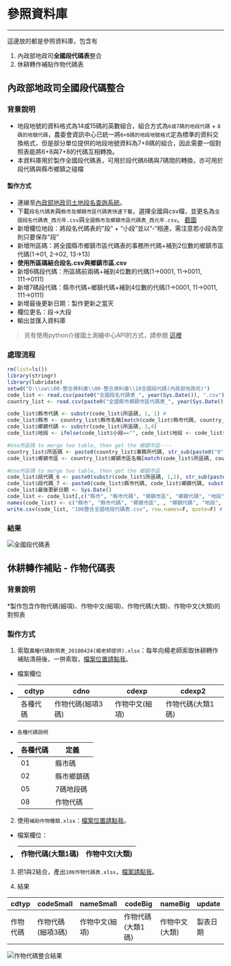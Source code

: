 # 參照資料庫
***

這邊放的都是參照資料庫，包含有

1. 內政部地政司**全國段代碼表**整合
2. 休耕轉作補貼作物代碼表

## 內政部地政司**全國段代碼**整合

### 背景說明{-}
* 地段地號的資料格式為14或15碼的英數組合，組合方式為`6或7碼的地段代碼` + `8碼的地號代碼 `，農委會資訊中心已統一將`6+8碼的地段地號格式`定為標準的資料交換格式，但是部分單位提供的地段地號資料為7+8碼的組合，因此需要一個對照表能將6+8與7+8的代碼互相轉換。
* 本資料庫用於製作全國段代碼表，可用於段代碼6碼與7碼間的轉換，亦可用於段代碼與縣市鄉鎮之碰檔

#### 製作方式 {-}
* 連線至[內政部地政司土地段名查詢系統](https://www.land.moi.gov.tw/ngis/chhtml/query1.asp)。
* 下載`段名代碼表`與`縣市及鄉鎮市區代碼表快速下載`，選擇全國與csv檔，並更名為`全國段名代碼表_西元年.csv`與`全國縣市及鄉鎮市區代碼表_西元年.csv`。
[截圖](https://trello-attachments.s3.amazonaws.com/5a0117d243de779b5875b2b7/5a093a56592649e22f6bebda/8e5e0745a03470f1596307288f47133a/%E6%95%99%E5%AD%B81.png)
* 新增欄位地段：將段名代碼表的"段" + "小段"並以"-"相連，需注意若小段為空則只要保存"段"
* 新增所區碼：將全國縣市鄉鎮市區代碼表的事務所代碼+補到2位數的鄉鎮市區代碼(1→01, 2→02, 13→13)
* **使用所區碼結合段名.csv與鄉鎮市區.csv**
* 新增6碼段代碼：所區碼前兩碼+補到4位數的代碼(1→0001, 11→0011, 111→0111)
* 新增7碼段代碼：縣市代碼+鄉鎮代碼+補到4位數的代碼(1→0001, 11→0011, 111→0111)
* 新增最後更新日期：製作更新之當天
* 欄位更名：段→大段
* 輸出並匯入資料庫

> 另有使用python介接國土測繪中心API的方式，請參閱 [這裡](https://github.com/travishen/sectw)

### 處理流程 {-}
```r
rm(list=ls())
library(stringr)
library(lubridate)
setwd("D:\\sw\\00-整合資料庫\\00-整合資料庫\\10全國段代碼(內政部地政司)")
code_list <- read.csv(paste0("全國段名代碼表_", year(Sys.Date()), ".csv"), header=T, stringsAsFactors=F)
country_list <- read.csv(paste0("全國縣市鄉鎮市區代碼表_", year(Sys.Date()), ".csv"), header=T, stringsAsFactors=F)

code_list$縣市代碼 <- substr(code_list$所區碼, 1, 1) # 
code_list$縣市 <- country_list$縣市名稱[match(code_list$縣市代碼, country_list$縣市代碼)]
code_list$鄉鎮代碼 <- substr(code_list$所區碼, 3,4)
code_list$地段 <- ifelse(code_list$小段=="", code_list$地段 <- code_list$段, code_list$地段 <- paste(code_list$段, code_list$小段, sep="-"))

#Use所區碼 to merge two table, then get the 鄉鎮市區----
country_list$所區碼 <- paste0(country_list$事務所代碼, str_sub(paste0("0", country_list$鄉鎮市區代碼), -2, -1))
code_list$鄉鎮市區 <- country_list$鄉鎮市區名稱[match(code_list$所區碼, country_list$所區碼)]

#Use所區碼 to merge two table, then get the 鄉鎮市區
code_list$段代碼_6 <- paste0(substr(code_list$所區碼, 1,2), str_sub(paste0("000", code_list$代碼), -4, -1))
code_list$段代碼_7 <- paste0(code_list$縣市代碼, code_list$鄉鎮代碼, substr(code_list$段代碼_6, 3, 6))
code_list$最後更新日期 <- Sys.Date()
code_list <- code_list[,c("縣市", "縣市代碼", "鄉鎮市區", "鄉鎮代碼", "地段", "段", "小段", "代碼", "所區碼", "段代碼_6", "段代碼_7", "備註", "最後更新日期")] #rearrange column
names(code_list) <- c("縣市", "縣市代碼", "鄉鎮市區", , "鄉鎮代碼", "地段", "大段", "小段", "代碼", "所區碼", "段代碼6碼", "段代碼7碼", "備註", "最後更新日期")
write.csv(code_list, "106整合全國地段代碼表.csv", row.names=F, quote=F) # output to [ReferenceDB].[dbo].[106_landCode]
```

### 結果 {-}

![](https://trello-attachments.s3.amazonaws.com/5a0117d243de779b5875b2b7/5a093a56592649e22f6bebda/b7e748c98dd30f4504712d2227244494/test.png "全國段代碼表")

## 休耕轉作補貼 - 作物代碼表

### 背景說明 {-}
*製作包含作物代碼(細項)、作物中文(細項)、作物代碼(大類)、作物中文(大類)的對照表


### 製作方式{-}

1. 索取`農糧代碼對照表_20180424(楊老師提供).xlsx`：每年向楊老師索取休耕轉作補貼清冊後，一併索取，[檔案位置請點我](Z:\03-調查統計科\001_農業統計整合資料庫\001_農業統計整合資料庫\01--休耕、耕鋤、災害\原始資料\清冊檔)。

* 檔案欄位
*
cdtyp    | cdno              | cdexp          | cdexp2         
-------- |-------------------|----------------|----------------
各種代碼 | 作物代碼(細項3碼) | 作物中文(細項) | 作物代碼(大類1碼)  

* `各種代碼說明`
* 
各種代碼 | 定義
---------|-------
01       | 縣市碼
02       | 縣市鄉鎮碼
05       | 7碼地段碼
08       | 作物代碼


2. 使用`補助作物種類.xlsx`：[檔案位置請點我](Z:\03-調查統計科\001_農業統計整合資料庫\001_農業統計整合資料庫\01--休耕、耕鋤、災害\原始資料\清冊檔\補助作物種類.xlsx)。

* 檔案欄位：

*
作物代碼(大類1碼) | 作物中文(大類)
------------------| ------------

3. 把1與2結合，產出`106作物代碼表.xlsx`，[檔案請點我](Z:\03-調查統計科\001_農業統計整合資料庫\001_農業統計整合資料庫\01--休耕、耕鋤、災害\原始資料\清冊檔\106作物代碼表.xlsx)。

4. 結果

cdtyp    | codeSmall         | nameSmall      | codeBig           | nameBig        | update         
-------- |-------------------|----------------|-------------------|----------------|---------
作物代碼 | 作物代碼(細項3碼) | 作物中文(細項) | 作物代碼(大類1碼) | 作物中文(大類) | 製表日期  

![](https://trello-attachments.s3.amazonaws.com/5a0117d243de779b5875b2b7/5a093a56592649e22f6bebda/88a3c7c0331b68c1bcebcde22dde2674/test.png "作物代碼整合結果")
